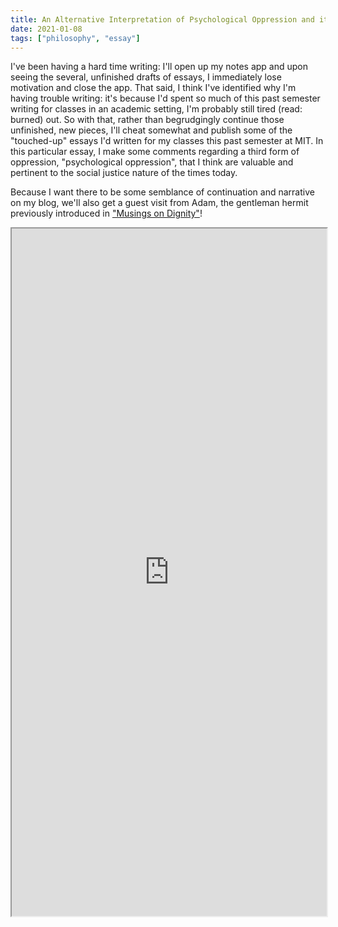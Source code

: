 ```yaml
---
title: An Alternative Interpretation of Psychological Oppression and its Consequences
date: 2021-01-08
tags: ["philosophy", "essay"]
---
```



<AuthorNote>
I've been having a hard time writing: I'll open up my notes app and upon seeing the several, unfinished drafts of essays, I immediately lose motivation and close the app. That said, I think I've identified why I'm having trouble writing: it's because I'd spent so much of this past semester writing for classes in an academic setting, I'm probably still tired (read: burned) out. So with that, rather than begrudgingly continue those unfinished, new pieces, I'll cheat somewhat and publish some of the "touched-up" essays I'd written for my classes this past semester at MIT. In this particular essay, I make some comments regarding a third form of oppression, "psychological oppression", that I think are valuable and pertinent to the social justice nature of the times today. 

 Because I want there to be some semblance of continuation and narrative on my blog, we'll also get a guest visit from Adam, the gentleman hermit previously introduced in ["Musings on Dignity"](/2020-03-23-dignity)!
</AuthorNote> 


<iframe src="https://drive.google.com/file/d/1_HNfKRTjm19TXANd0ooZfnkROaaKmGfH/preview" width="100%" height="1100px"></iframe>
